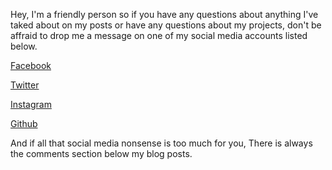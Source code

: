
<Layout>

<Meta title="Contact" />
<PageHeader title="Contact" />

<PageContainer>

Hey, I'm a friendly person so if you have any questions about anything I've taked about on my posts or have any
questions about my projects, don't be affraid to drop me a message on one of my social media accounts listed below.

[Facebook](https://www.facebook.com/profile.php?id=100009434476455)

[Twitter](https://twitter.com/wsngamerz)

[Instagram](https://www.instagram.com/wneild5)

[Github](https://github.com/wsngamerz)

And if all that social media nonsense is too much for you, There is always the comments section below my blog posts.

</PageContainer>
</Layout>
